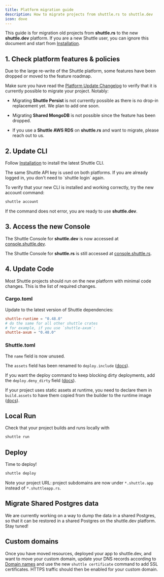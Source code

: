 ```yaml
---
title: Platform migration guide
description: How to migrate projects from shuttle.rs to shuttle.dev
icon: dove
---
```


This guide is for migration old projects from **shuttle.rs** to the new **shuttle.dev** platform.
If you are a new Shuttle user, you can ignore this document and start from [Installation](/getting-started/installation).

## 1. Check platform features & policies

<Warning>
Due to the large re-write of the Shuttle platform, some features have been dropped or moved to the feature roadmap.

Make sure you have read the [Platform Update Changelog](/introduction/platform-update#changelog) to verify that it is currently possible to migrate your project.
Notably:

- Migrating **Shuttle Persist** is not currently possible as there is no drop-in replacement yet.
We plan to add one soon.

- Migrating **Shared MongoDB** is not possible since the feature has been dropped.

- If you use a **Shuttle AWS RDS** on **shuttle.rs** and want to migrate, please reach out to us.
</Warning>

<Snippet file="project-gc.mdx" />

## 2. Update CLI

Follow [Installation](/getting-started/installation) to install the latest Shuttle CLI.

<Snippet file="binaries.mdx" />

<Note>
The same Shuttle API key is used on both platforms. If you are already logged in, you don't need to `shuttle login` again.
</Note>

To verify that your new CLI is installed and working correctly, try the new account command:

```sh
shuttle account
```

If the command does not error, you are ready to use **shuttle.dev**.

## 3. Access the new Console

The Shuttle Console for **shuttle.dev** is now accessed at [console.shuttle.dev](https://console.shuttle.dev/).

The Shuttle Console for **shuttle.rs** is still accessed at [console.shuttle.rs](https://console.shuttle.rs/).

## 4. Update Code

Most Shuttle projects should run on the new platform with minimal code changes.
This is the list of required changes.

### Cargo.toml

Update to the latest version of Shuttle dependencies:

```toml Cargo.toml
shuttle-runtime = "0.48.0"
# do the same for all other shuttle crates
# for example, if you use `shuttle-axum`:
shuttle-axum = "0.48.0"
```

### Shuttle.toml

The `name` field is now unused.

The `assets` field has been renamed to `deploy.include` ([docs](/docs/files#include-ignored-files)).

If you want the deploy command to keep blocking dirty deployments, add the `deploy.deny_dirty` field ([docs](/docs/files#block-dirty-deployments)).

If your project uses static assets at runtime, you need to declare them in `build.assets` to have them copied from the builder to the runtime image ([docs](/docs/files#build-assets)).

## Local Run

Check that your project builds and runs locally with

```sh
shuttle run
```

## Deploy

Time to deploy!

```sh
shuttle deploy
```

Note your project URL: project subdomains are now under `*.shuttle.app` instead of `*.shuttleapp.rs`.

## Migrate Shared Postgres data

<Note>
We are currently working on a way to dump the data in a shared Postgres, so that it can be restored in a shared Postgres on the shuttle.dev platform.
Stay tuned!
</Note>


## Custom domains

Once you have moved resources, deployed your app to shuttle.dev, and want to move your custom domain, update your DNS records according to [Domain names](/docs/domain-names) and use the new `shuttle certificate` command to add SSL certificates.
HTTPS traffic should then be enabled for your custom domain.
